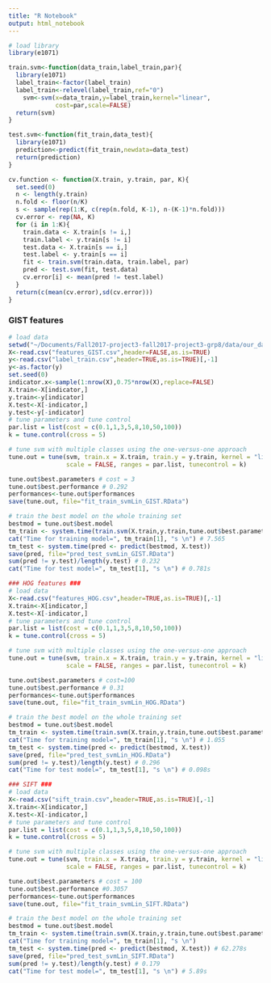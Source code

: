```yaml
---
title: "R Notebook"
output: html_notebook
---
```


```r
# load library
library(e1071)
```

```r
train.svm<-function(data_train,label_train,par){
  library(e1071)
  label_train<-factor(label_train)
  label_train<-relevel(label_train,ref="0")
    svm<-svm(x=data_train,y=label_train,kernel="linear",
             cost=par,scale=FALSE)
  return(svm)
}
```

```r
test.svm<-function(fit_train,data_test){
  library(e1071)
  prediction<-predict(fit_train,newdata=data_test)
  return(prediction)
}
```

```r
cv.function <- function(X.train, y.train, par, K){
  set.seed(0)
  n <- length(y.train)
  n.fold <- floor(n/K)
  s <- sample(rep(1:K, c(rep(n.fold, K-1), n-(K-1)*n.fold)))  
  cv.error <- rep(NA, K)
  for (i in 1:K){
    train.data <- X.train[s != i,]
    train.label <- y.train[s != i]
    test.data <- X.train[s == i,]
    test.label <- y.train[s == i]
    fit <- train.svm(train.data, train.label, par)
    pred <- test.svm(fit, test.data)  
    cv.error[i] <- mean(pred != test.label)  
  }			
  return(c(mean(cv.error),sd(cv.error)))
}
```
### GIST features ###
```r
# load data
setwd("~/Documents/Fall2017-project3-fall2017-project3-grp8/data/our_data/training_set")
X<-read.csv("features_GIST.csv",header=FALSE,as.is=TRUE)
y<-read.csv("label_train.csv",header=TRUE,as.is=TRUE)[,-1]
y<-as.factor(y)
set.seed(0)
indicator.x<-sample(1:nrow(X),0.75*nrow(X),replace=FALSE)
X.train<-X[indicator,]
y.train<-y[indicator]
X.test<-X[-indicator,]
y.test<-y[-indicator]
# tune parameters and tune control
par.list = list(cost = c(0.1,1,3,5,8,10,50,100))
k = tune.control(cross = 5)

# tune svm with multiple classes using the one-versus-one approach
tune.out = tune(svm, train.x = X.train, train.y = y.train, kernel = "linear",
                scale = FALSE, ranges = par.list, tunecontrol = k)

tune.out$best.parameters # cost = 3
tune.out$best.performance # 0.292
performances<-tune.out$performances
save(tune.out, file="fit_train_svmLin_GIST.RData")

# train the best model on the whole training set
bestmod = tune.out$best.model
tm_train <- system.time(train.svm(X.train,y.train,tune.out$best.parameters[[1]]))
cat("Time for training model=", tm_train[1], "s \n") # 7.565
tm_test <- system.time(pred <- predict(bestmod, X.test))
save(pred, file="pred_test_svmLin_GIST.RData")
sum(pred != y.test)/length(y.test) # 0.232
cat("Time for test model=", tm_test[1], "s \n") # 0.781s

### HOG features ###
# load data
X<-read.csv("features_HOG.csv",header=TRUE,as.is=TRUE)[,-1]
X.train<-X[indicator,]
X.test<-X[-indicator,]
# tune parameters and tune control
par.list = list(cost = c(0.1,1,3,5,8,10,50,100))
k = tune.control(cross = 5)

# tune svm with multiple classes using the one-versus-one approach
tune.out = tune(svm, train.x = X.train, train.y = y.train, kernel = "linear",
                scale = FALSE, ranges = par.list, tunecontrol = k)

tune.out$best.parameters # cost=100
tune.out$best.performance # 0.31
performances<-tune.out$performances
save(tune.out, file="fit_train_svmLin_HOG.RData")

# train the best model on the whole training set
bestmod = tune.out$best.model
tm_train <- system.time(train.svm(X.train,y.train,tune.out$best.parameters[[1]]))
cat("Time for training model=", tm_train[1], "s \n") # 1.055
tm_test <- system.time(pred <- predict(bestmod, X.test))
save(pred, file="pred_test_svmLin_HOG.RData")
sum(pred != y.test)/length(y.test) # 0.296
cat("Time for test model=", tm_test[1], "s \n") # 0.098s

### SIFT ###
# load data
X<-read.csv("sift_train.csv",header=TRUE,as.is=TRUE)[,-1]
X.train<-X[indicator,]
X.test<-X[-indicator,]
# tune parameters and tune control
par.list = list(cost = c(0.1,1,3,5,8,10,50,100))
k = tune.control(cross = 5)

# tune svm with multiple classes using the one-versus-one approach
tune.out = tune(svm, train.x = X.train, train.y = y.train, kernel = "linear",
                scale = FALSE, ranges = par.list, tunecontrol = k)

tune.out$best.parameters # cost = 100
tune.out$best.performance #0.3057
performances<-tune.out$performances
save(tune.out, file="fit_train_svmLin_SIFT.RData")

# train the best model on the whole training set
bestmod = tune.out$best.model
tm_train <- system.time(train.svm(X.train,y.train,tune.out$best.parameters[[1]]))
cat("Time for training model=", tm_train[1], "s \n")
tm_test <- system.time(pred <- predict(bestmod, X.test)) # 62.278s
save(pred, file="pred_test_svmLin_SIFT.RData")
sum(pred != y.test)/length(y.test) # 0.179
cat("Time for test model=", tm_test[1], "s \n") # 5.89s
```